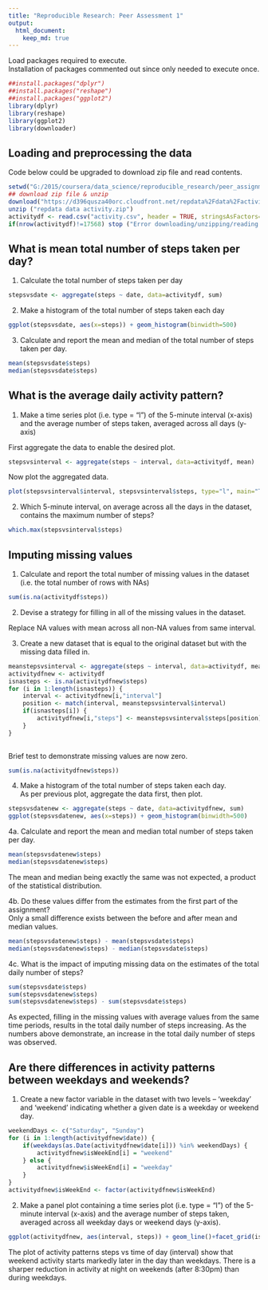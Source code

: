 ```yaml
---
title: "Reproducible Research: Peer Assessment 1"
output: 
  html_document:
    keep_md: true
---
```



Load packages required to execute.  
Installation of packages commented out since only needed to execute once.
```r
##install.packages("dplyr")
##install.packages("reshape")
##install.packages("ggplot2")
library(dplyr)
library(reshape)
library(ggplot2)
library(downloader)
```

## Loading and preprocessing the data  
Code below could be upgraded to download zip file and read contents.  
```r
setwd("G:/2015/coursera/data_science/reproducible_research/peer_assignment_1")
## download zip file & unzip
download("https://d396qusza40orc.cloudfront.net/repdata%2Fdata%2Factivity.zip", dest="repdata data activity.zip", mode="wb") 
unzip ("repdata data activity.zip")
activitydf <- read.csv("activity.csv", header = TRUE, stringsAsFactors=FALSE)
if(nrow(activitydf)!=17568) stop ("Error downloading/unzipping/reading data, 17568 rows not detected.")
```


## What is mean total number of steps taken per day?  
1. Calculate the total number of steps taken per day  
```r
stepsvsdate <- aggregate(steps ~ date, data=activitydf, sum)
```
2. Make a histogram of the total number of steps taken each day  
```r
ggplot(stepsvsdate, aes(x=steps)) + geom_histogram(binwidth=500)
```
  
3. Calculate and report the mean and median of the total number of steps taken per day.  
```r
mean(stepsvsdate$steps)
median(stepsvsdate$steps)
```


## What is the average daily activity pattern?
1. Make a time series plot (i.e. type = "l") of the 5-minute interval (x-axis) and the average number of steps taken, averaged across all days (y-axis)  
  
  First aggregate the data to enable the desired plot.  
```r
stepsvsinterval <- aggregate(steps ~ interval, data=activitydf, mean)
```
  
Now plot the aggregated data.  
```r
plot(stepsvsinterval$interval, stepsvsinterval$steps, type="l", main="Time series", xlab="Interval", ylab="# of steps per Interval")
```
  
2. Which 5-minute interval, on average across all the days in the dataset, contains the maximum number of steps?  
```r
which.max(stepsvsinterval$steps)
```

## Imputing missing values
1. Calculate and report the total number of missing values in the dataset (i.e. the total number of rows with NAs)  
```r
sum(is.na(activitydf$steps))
```
2. Devise a strategy for filling in all of the missing values in the dataset.  

Replace NA values with mean across all non-NA values from same interval.  

3. Create a new dataset that is equal to the original dataset but with the missing data filled in.  
```r
meanstepsvsinterval <- aggregate(steps ~ interval, data=activitydf, mean)
activitydfnew <- activitydf
isnasteps <- is.na(activitydfnew$steps)
for (i in 1:length(isnasteps)) {
    interval <- activitydfnew[i,"interval"]
	position <- match(interval, meanstepsvsinterval$interval)
	if(isnasteps[i]) { 
	    activitydfnew[i,"steps"] <- meanstepsvsinterval$steps[position] 
	}
}
  
```
Brief test to demonstrate missing values are now zero.  
```r
sum(is.na(activitydfnew$steps))
```

4. Make a histogram of the total number of steps taken each day.  
As per previous plot, aggregate the data first, then plot.  
```r
stepsvsdatenew <- aggregate(steps ~ date, data=activitydfnew, sum)
ggplot(stepsvsdatenew, aes(x=steps)) + geom_histogram(binwidth=500)
```
  
4a. Calculate and report the mean and median total number of steps taken per day.  
```r
mean(stepsvsdatenew$steps)
median(stepsvsdatenew$steps)
```
The mean and median being exactly the same was not expected, a product of the statistical distribution.  

4b. Do these values differ from the estimates from the first part of the assignment?  
Only a small difference exists between the before and after mean and median values.  
```r
mean(stepsvsdatenew$steps) - mean(stepsvsdate$steps)
median(stepsvsdatenew$steps) - median(stepsvsdate$steps)
```


4c. What is the impact of imputing missing data on the estimates of the total daily number of steps?  

```r
sum(stepsvsdate$steps)
sum(stepsvsdatenew$steps)
sum(stepsvsdatenew$steps) - sum(stepsvsdate$steps)  
```
  
As expected, filling in the missing values with average values from the same time periods, results in the total daily number of steps increasing.  As the numbers above demonstrate, an increase in the total daily number of steps was observed.  


## Are there differences in activity patterns between weekdays and weekends?
1. Create a new factor variable in the dataset with two levels – 'weekday' and 'weekend' indicating whether a given date is a weekday or weekend day.  
```r
weekendDays <- c("Saturday", "Sunday")
for (i in 1:length(activitydfnew$date)) {
    if(weekdays(as.Date(activitydfnew$date[i])) %in% weekendDays) {
	    activitydfnew$isWeekEnd[i] = "weekend"
    } else {
        activitydfnew$isWeekEnd[i] = "weekday"
	}
}
activitydfnew$isWeekEnd <- factor(activitydfnew$isWeekEnd)
```
  
2. Make a panel plot containing a time series plot (i.e. type = "l") of the 5-minute interval (x-axis) and the average number of steps taken, averaged across all weekday days or weekend days (y-axis).
```r
ggplot(activitydfnew, aes(interval, steps)) + geom_line()+facet_grid(isWeekEnd~.)
```
  
The plot of activity patterns steps vs time of day (interval) show that weekend activity starts markedly later in the day than weekdays. There is a sharper reduction in activity at night on weekends (after 8:30pm) than during weekdays.